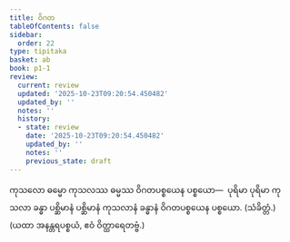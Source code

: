 ```yaml
---
title: ဝိဂတ
tableOfContents: false
sidebar:
  order: 22
type: tipitaka
basket: ab
book: p1-1
review:
  current: review
  updated: '2025-10-23T09:20:54.450482'
  updated_by: ''
  notes: ''
  history:
  - state: review
    date: '2025-10-23T09:20:54.450482'
    updated_by: ''
    notes: ''
    previous_state: draft
---
```



<ReviewStatus review={frontmatter.review} showDetails={true} />

<HypothesisAnnotation frontmatter={frontmatter} />

<DynamicBreadcrumb />

<Division number="301" book="p1-1" e="ch" v="36" p="93">

<Paragraph number="1002" book="p1-1">
ကုသလော ဓမ္မော ကုသလဿ ဓမ္မဿ ဝိဂတပစ္စယေန ပစ္စယော—  ပုရိမာ ပုရိမာ ကုသလာ ခန္ဓာ ပစ္ဆိမာနံ ပစ္ဆိမာနံ ကုသလာနံ ခန္ဓာနံ ဝိဂတပစ္စယေန ပစ္စယော. (သံခိတ္တံ.)

</Paragraph>
</Division>

<Paragraph number="1003" type="center" book="p1-1">
(ယထာ အနန္တရပစ္စယံ, ဧဝံ ဝိတ္ထာရေတဗ္ဗံ.)
</Paragraph>